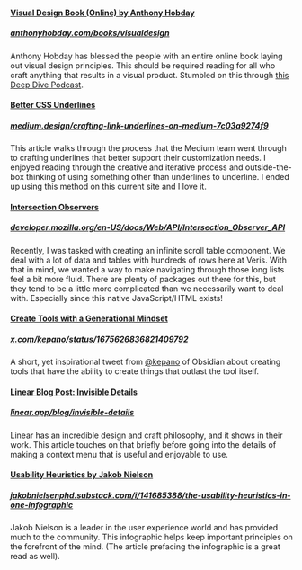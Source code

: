 #### [Visual Design Book (Online) by Anthony Hobday](#visual-design-book)

##### [anthonyhobday.com/books/visualdesign](https://anthonyhobday.com/books/visualdesign)

Anthony Hobday has blessed the people with an entire online book laying out visual design principles. This should be required reading for all who craft anything that results in a visual product. Stumbled on this through [this Deep Dive Podcast](https://open.spotify.com/episode/0LOhpXHUAZRByXPO4vc3hS?si=172f66da7a2043b4).

#### [Better CSS Underlines](#better-css-underlines)

##### [medium.design/crafting-link-underlines-on-medium-7c03a9274f9](https://medium.design/crafting-link-underlines-on-medium-7c03a9274f9)

This article walks through the process that the Medium team went through to crafting underlines that better support their customization needs. I enjoyed reading through the creative and iterative process and outside-the-box thinking of using something other than underlines to underline. I ended up using this method on this current site and I love it.

#### [Intersection Observers](#intersection-observers)

##### [developer.mozilla.org/en-US/docs/Web/API/Intersection_Observer_API](https://developer.mozilla.org/en-US/docs/Web/API/Intersection_Observer_API)

Recently, I was tasked with creating an infinite scroll table component. We deal with a lot of data and tables with hundreds of rows here at Veris. With that in mind, we wanted a way to make navigating through those long lists feel a bit more fluid. There are plenty of packages out there for this, but they tend to be a little more complicated than we necessarily want to deal with. Especially since this native JavaScript/HTML exists!

#### [Create Tools with a Generational Mindset](#creating-generational-tools)

##### [x.com/kepano/status/1675626836821409792](https://x.com/kepano/status/1675626836821409792)

A short, yet inspirational tweet from [@kepano](https://twitter.com/kepano) of Obsidian about creating tools that have the ability to create things that outlast the tool itself.

#### [Linear Blog Post: Invisible Details](#invisible-details)

##### [linear.app/blog/invisible-details](https://linear.app/blog/invisible-details)

Linear has an incredible design and craft philosophy, and it shows in their work. This article touches on that briefly before going into the details of making a context menu that is useful and enjoyable to use.

#### [Usability Heuristics by Jakob Nielson](#nielson-usability-heuristics-infograph)

##### [jakobnielsenphd.substack.com/i/141685388/the-usability-heuristics-in-one-infographic](https://jakobnielsenphd.substack.com/i/141685388/the-usability-heuristics-in-one-infographic)

Jakob Nielson is a leader in the user experience world and has provided much to the community. This infographic helps keep important principles on the forefront of the mind. (The article prefacing the infographic is a great read as well).
